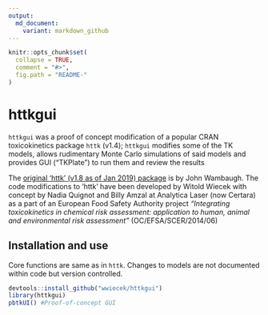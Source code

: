 ```yaml
---
output:
  md_document:
    variant: markdown_github
---
```


<!-- README.md is generated from README.Rmd. Please edit that file -->

```r
knitr::opts_chunk$set(
  collapse = TRUE,
  comment = "#>",
  fig.path = "README-"
)
```

# httkgui

`httkgui` was a proof of concept modification of a popular CRAN toxicokinetics package `httk` (v1.4); `httkgui` modifies some of the TK models, allows rudimentary Monte Carlo simulations of said models and provides GUI ("TKPlate") to run them and review the results

The [original 'httk' (v1.8 as of Jan 2019) package](https://cran.r-project.org/web/packages/httk/index.html) is by John Wambaugh. The code modifications to 'httk' have been developed by Witold Wiecek with concept by Nadia Quignot and Billy Amzal at Analytica Laser (now Certara) as a part of an European Food Safety Authority project _“Integrating toxicokinetics in chemical risk assessment: application to human, animal and environmental risk assessment”_ (OC/EFSA/SCER/2014/06)

## Installation and use

Core functions are same as in `httk`. Changes to models are not documented within code but version controlled. 

```r
devtools::install_github("wwiecek/httkgui")
library(httkgui)
pbtkUI() #Proof-of-concept GUI
```
